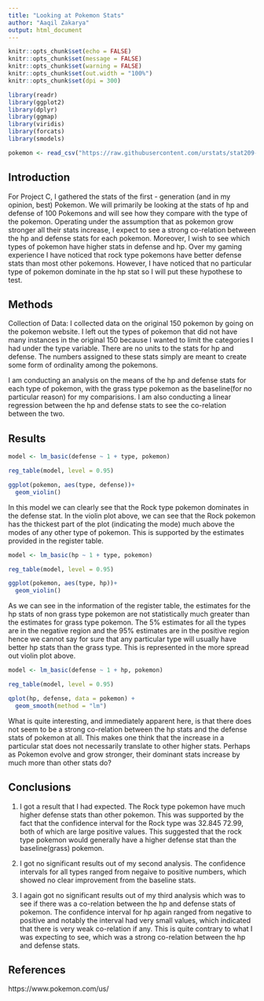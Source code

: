 ---
title: "Looking at Pokemon Stats"
author: "Aaqil Zakarya"
output: html_document
---

```{r setup, include=FALSE, message=FALSE, warning=FALSE}
knitr::opts_chunk$set(echo = FALSE)
knitr::opts_chunk$set(message = FALSE)
knitr::opts_chunk$set(warning = FALSE)
knitr::opts_chunk$set(out.width = "100%")
knitr::opts_chunk$set(dpi = 300)

library(readr)
library(ggplot2)
library(dplyr)
library(ggmap)
library(viridis)
library(forcats)
library(smodels)
```


```{r}
pokemon <- read_csv("https://raw.githubusercontent.com/urstats/stat209-s18-AaqilZ/master/Pokemon.csv")
```

## Introduction
For Project C, I gathered the stats of the first - generation (and in my opinion, best) Pokemon. We will primarily be looking at the stats of hp and defense of 100 Pokemons and will see how they compare with the type of the pokemon. Operating under the assumption that as pokemon grow stronger all their stats increase, I expect to see a strong co-relation between the hp and defense stats for each pokemon. Moreover, I wish to see which types of pokemon have higher stats in defense and hp. Over my gaming experience I have noticed that rock type pokemons have better defense stats than most other pokemons. However, I have noticed that no particular type of pokemon dominate in the hp stat so I will put these hypothese to test. 

## Methods

Collection of Data: I collected data on the original 150 pokemon by going on the pokemon website. I left out the types of pokemon that did not have many instances in the original 150 because I wanted to limit the categories I had under the type variable. There are no units to the stats for hp and defense. The numbers assigned to these stats simply are meant to create some form of ordinality among the pokemons. 

I am conducting an analysis on the means of the hp and defense stats for each type of pokemon, with the grass type pokemon as the baseline(for no particular reason) for my comparisions. I am also conducting a linear regression between the hp and defense stats to see the co-relation between the two. 


## Results

```{r}
model <- lm_basic(defense ~ 1 + type, pokemon)

reg_table(model, level = 0.95)
```


```{r}
ggplot(pokemon, aes(type, defense))+
  geom_violin()
```

In this model we can clearly see that the Rock type pokemon dominates in the defense stat. In the violin plot above, we can see that the Rock pokemon has the thickest part of the plot (indicating the mode) much above the modes of any other type of pokemon. This is supported by the estimates provided in the register table.

```{r}
model <- lm_basic(hp ~ 1 + type, pokemon)

reg_table(model, level = 0.95)
```


```{r}
ggplot(pokemon, aes(type, hp))+
  geom_violin()
```

As we can see in the information of the register table, the estimates for the hp stats of non grass type pokemon are not statistically much greater than the estimates for grass type pokemon. The 5% estimates for all the types are in the negative region and the 95% estimates are in the positive region hence we cannot say for sure that any particular type will usually have better hp stats than the grass type. This is represented in the more spread out violin plot above.

```{r}
model <- lm_basic(defense ~ 1 + hp, pokemon)

reg_table(model, level = 0.95)
```


```{r}
qplot(hp, defense, data = pokemon) + 
  geom_smooth(method = "lm")
```

What is quite interesting, and immediately apparent here, is that there does not seem to be a strong co-relation between the hp stats and the defense stats of pokemon at all. This makes one think that the increase in a particular stat does not necessarily translate to other higher stats. Perhaps as Pokemon evolve and grow stronger, their dominant stats increase by much more than other stats do?

## Conclusions

1. I got a result that I had expected. The Rock type pokemon have much higher defense stats than other pokemon. This was supported by the fact that the confidence interval for the Rock type was 32.845  72.99, both of which are large positive values. This suggested that the rock type pokemon would generally have a higher defense stat than the baseline(grass) pokemon. 

2. I got no significant results out of my second analysis. The confidence intervals for all types ranged from negaive to positive numbers, which showed no clear improvement from the baseline stats.

3. I again got no significant results out of my third analysis which was to see if there was a co-relation between the hp and defense stats of pokemon. The confidence interval for hp again ranged from negative to positive and notably the interval had very small values, which indicated that there is very weak co-relation if any. This is quite contrary to what I was expecting to see, which was a strong co-relation between the hp and defense stats. 

## References

https://www.pokemon.com/us/



